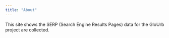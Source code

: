 ```yaml
---
title: "About"
---
```


This site shows the SERP (Search Engine Results Pages) data for the GloUrb project are collected.
